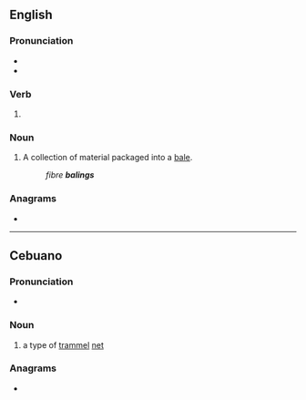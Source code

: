 ==English==

===Pronunciation===
* {{IPA|/ˈbeɪlɪŋ/|lang=en}}
* {{homophones|bailing|lang=en}}

===Verb===
{{head|en|present participle}}

# {{present participle of|bale|lang=en|nocat=1}}

===Noun===
{{en-noun}}

# A collection of material packaged into a [[bale]].
#: ''fibre '''balings'''''

===Anagrams===
* {{anagrams|en|abling}}

----

==Cebuano==

===Pronunciation===
*{{hyphenation|ba|ling|lang=ceb}}

===Noun===
{{head|ceb|noun}}

# a type of [[trammel]] [[net]]

===Anagrams===
* {{anagrams|ceb|bangil|bilang|labing|libang|ngabil}}

{{C|ceb|Fishing}}